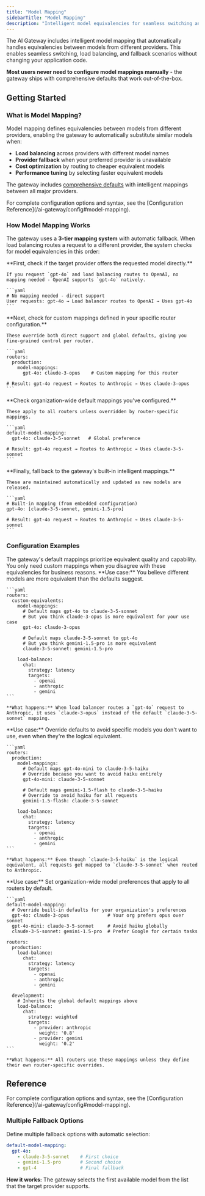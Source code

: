```yaml
---
title: "Model Mapping"
sidebarTitle: "Model Mapping"
description: "Intelligent model equivalencies for seamless switching and load balancing"
---
```


The AI Gateway includes intelligent model mapping that automatically handles equivalencies between models from different providers. This enables seamless switching, load balancing, and fallback scenarios without changing your application code.

**Most users never need to configure model mappings manually** - the gateway ships with comprehensive defaults that work out-of-the-box.

## Getting Started

### What is Model Mapping?

Model mapping defines equivalencies between models from different providers, enabling the gateway to automatically substitute similar models when:
- **Load balancing** across providers with different model names
- **Provider fallback** when your preferred provider is unavailable  
- **Cost optimization** by routing to cheaper equivalent models
- **Performance tuning** by selecting faster equivalent models

The gateway includes [comprehensive defaults](https://github.com/Helicone/helicone-router/blob/main/llm-proxy/config/embedded/model-mapping.yaml) with intelligent mappings between all major providers.

<Note>
  For complete configuration options and syntax, see the [Configuration Reference](/ai-gateway/config#model-mapping).
</Note>

### How Model Mapping Works

The gateway uses a **3-tier mapping system** with automatic fallback. When load balancing routes a request to a different provider, the system checks for model equivalencies in this order:

<Steps>
  <Step title="Direct Support">
    **First, check if the target provider offers the requested model directly.**
    
    If you request `gpt-4o` and load balancing routes to OpenAI, no mapping needed - OpenAI supports `gpt-4o` natively.
    
    ```yaml
    # No mapping needed - direct support
    User requests: gpt-4o → Load balancer routes to OpenAI → Uses gpt-4o
    ```
  </Step>
  
  <Step title="Router-Specific Mapping">
    **Next, check for custom mappings defined in your specific router configuration.**
    
    These override both direct support and global defaults, giving you fine-grained control per router.
    
    ```yaml
    routers:
      production:
        model-mappings:
          gpt-4o: claude-3-opus    # Custom mapping for this router
    
    # Result: gpt-4o request → Routes to Anthropic → Uses claude-3-opus
    ```
  </Step>
  
  <Step title="Global Default Mapping">
    **Check organization-wide default mappings you've configured.**
    
    These apply to all routers unless overridden by router-specific mappings.
    
    ```yaml
    default-model-mapping:
      gpt-4o: claude-3-5-sonnet   # Global preference
    
    # Result: gpt-4o request → Routes to Anthropic → Uses claude-3-5-sonnet
    ```
  </Step>
  
  <Step title="Built-in Intelligent Mapping">
    **Finally, fall back to the gateway's built-in intelligent mappings.**
    
    These are maintained automatically and updated as new models are released.
    
    ```yaml
    # Built-in mapping (from embedded configuration)
    gpt-4o: [claude-3-5-sonnet, gemini-1.5-pro]
    
    # Result: gpt-4o request → Routes to Anthropic → Uses claude-3-5-sonnet
    ```
  </Step>
</Steps>

### Configuration Examples

<Note>
  The gateway's default mappings prioritize equivalent quality and capability. You only need custom mappings when you disagree with these equivalencies for business reasons.
</Note>

<Tabs>
  <Tab title="Better Equivalents - Your Preference">
    **Use case:** You believe different models are more equivalent than the defaults suggest.

    ```yaml
    routers:
      custom-equivalents:
        model-mappings:
          # Default maps gpt-4o to claude-3-5-sonnet
          # But you think claude-3-opus is more equivalent for your use case
          gpt-4o: claude-3-opus
          
          # Default maps claude-3-5-sonnet to gpt-4o
          # But you think gemini-1.5-pro is more equivalent
          claude-3-5-sonnet: gemini-1.5-pro
        
        load-balance:
          chat:
            strategy: latency
            targets:
              - openai
              - anthropic
              - gemini
    ```

    **What happens:** When load balancer routes a `gpt-4o` request to Anthropic, it uses `claude-3-opus` instead of the default `claude-3-5-sonnet` mapping.
  </Tab>

  <Tab title="Avoid Specific Models">
    **Use case:** Override defaults to avoid specific models you don't want to use, even when they're the logical equivalent.

    ```yaml
    routers:
      production:
        model-mappings:
          # Default maps gpt-4o-mini to claude-3-5-haiku
          # Override because you want to avoid haiku entirely
          gpt-4o-mini: claude-3-5-sonnet
          
          # Default maps gemini-1.5-flash to claude-3-5-haiku  
          # Override to avoid haiku for all requests
          gemini-1.5-flash: claude-3-5-sonnet
        
        load-balance:
          chat:
            strategy: latency
            targets:
              - openai
              - anthropic
              - gemini
    ```

    **What happens:** Even though `claude-3-5-haiku` is the logical equivalent, all requests get mapped to `claude-3-5-sonnet` when routed to Anthropic.
  </Tab>

  <Tab title="Global Overrides - Organization-Wide">
    **Use case:** Set organization-wide model preferences that apply to all routers by default.

    ```yaml
    default-model-mapping:
      # Override built-in defaults for your organization's preferences
      gpt-4o: claude-3-opus              # Your org prefers opus over sonnet
      gpt-4o-mini: claude-3-5-sonnet     # Avoid haiku globally
      claude-3-5-sonnet: gemini-1.5-pro  # Prefer Google for certain tasks

    routers:
      production:
        load-balance:
          chat:
            strategy: latency
            targets:
              - openai
              - anthropic
              - gemini
      
      development:
        # Inherits the global default mappings above
        load-balance:
          chat:
            strategy: weighted
            targets:
              - provider: anthropic
                weight: '0.8'
              - provider: gemini
                weight: '0.2'
    ```

    **What happens:** All routers use these mappings unless they define their own router-specific overrides.
  </Tab>
</Tabs>

## Reference

<Note>
  For complete configuration options and syntax, see the [Configuration Reference](/ai-gateway/config#model-mapping).
</Note>

### Multiple Fallback Options

Define multiple fallback options with automatic selection:

```yaml
default-model-mapping:
  gpt-4o:
    - claude-3-5-sonnet    # First choice
    - gemini-1.5-pro       # Second choice
    - gpt-4                # Final fallback
```

**How it works:** The gateway selects the first available model from the list that the target provider supports.